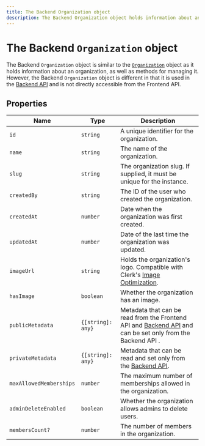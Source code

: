 ```yaml
---
title: The Backend Organization object
description: The Backend Organization object holds information about an organization, as well as methods for managing it. However, the it is different from the Organization object in that it is used in the Backend API and is not directly accessible from the Frontend API.
---
```


# The Backend `Organization` object

The Backend `Organization` object is similar to the [`Organization`](/docs/references/javascript/organization/organization) object as it holds information about an organization, as well as methods for managing it. However, the Backend `Organization` object is different in that it is used in the [Backend API](https://clerk.com/docs/reference/backend-api/tag/Organizations#operation/ListOrganizations) and is not directly accessible from the Frontend API.

## Properties

| Name | Type | Description |
| --- | --- | --- |
| `id` | `string` | A unique identifier for the organization. |
| `name` | `string` | The name of the organization. |
| `slug` | `string` | The organization slug. If supplied, it must be unique for the instance. |
| `createdBy` | `string` | The ID of the user who created the organization. |
| `createdAt` | `number` | Date when the organization was first created. |
| `updatedAt` | `number` | Date of the last time the organization was updated. |
| `imageUrl` | `string` | Holds the organization's logo. Compatible with Clerk's [Image Optimization](/docs/guides/image-optimization/imageurl-image-optimization). |
| `hasImage` | `boolean` | Whether the organization has an image. |
| `publicMetadata` | `{[string]: any}` | Metadata that can be read from the Frontend API and [Backend API](https://clerk.com/docs/reference/backend-api) and can be set only from the Backend API . |
| `privateMetadata` | `{[string]: any}` | Metadata that can be read and set only from the [Backend API](https://clerk.com/docs/reference/backend-api). |
| `maxAllowedMemberships` | `number` | The maximum number of memberships allowed in the organization. |
| `adminDeleteEnabled` | `boolean` | Whether the organization allows admins to delete users. |
| `membersCount?` | `number` | The number of members in the organization. |
